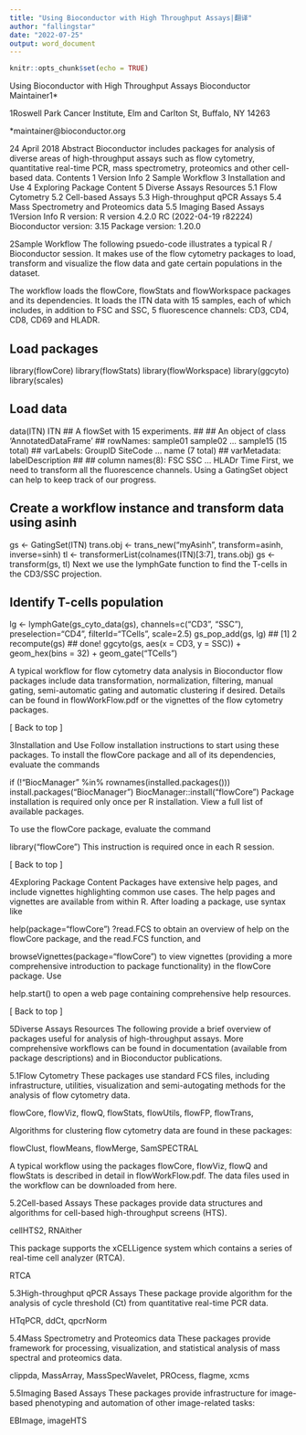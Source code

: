 ```yaml
---
title: "Using Bioconductor with High Throughput Assays|翻译"
author: "fallingstar"
date: "2022-07-25"
output: word_document
---
```


```r
knitr::opts_chunk$set(echo = TRUE)
```

Using Bioconductor with High Throughput Assays
Bioconductor Maintainer1*

1Roswell Park Cancer Institute, Elm and Carlton St, Buffalo, NY 14263

*maintainer@bioconductor.org

24 April 2018
Abstract
Bioconductor includes packages for analysis of diverse areas of high-throughput assays such as flow cytometry, quantitative real-time PCR, mass spectrometry, proteomics and other cell-based data.
Contents
1 Version Info
2 Sample Workflow
3 Installation and Use
4 Exploring Package Content
5 Diverse Assays Resources
5.1 Flow Cytometry
5.2 Cell-based Assays
5.3 High-throughput qPCR Assays
5.4 Mass Spectrometry and Proteomics data
5.5 Imaging Based Assays
1Version Info
R version: R version 4.2.0 RC (2022-04-19 r82224)
Bioconductor version: 3.15
Package version: 1.20.0

2Sample Workflow
The following psuedo-code illustrates a typical R / Bioconductor session. It makes use of the flow cytometry packages to load, transform and visualize the flow data and gate certain populations in the dataset.

The workflow loads the flowCore, flowStats and flowWorkspace packages and its dependencies. It loads the ITN data with 15 samples, each of which includes, in addition to FSC and SSC, 5 fluorescence channels: CD3, CD4, CD8, CD69 and HLADR.

## Load packages
library(flowCore)
library(flowStats)
library(flowWorkspace)
library(ggcyto)
library(scales)

## Load data
data(ITN)
ITN
## A flowSet with 15 experiments.
## 
## An object of class 'AnnotatedDataFrame'
##   rowNames: sample01 sample02 ... sample15 (15 total)
##   varLabels: GroupID SiteCode ... name (7 total)
##   varMetadata: labelDescription
## 
## column names(8): FSC SSC ... HLADr Time
First, we need to transform all the fluorescence channels. Using a GatingSet object can help to keep track of our progress.

## Create a workflow instance and transform data using asinh
gs <- GatingSet(ITN)
trans.obj <- trans_new("myAsinh", transform=asinh, inverse=sinh)
tl <- transformerList(colnames(ITN)[3:7], trans.obj)
gs <- transform(gs, tl)
Next we use the lymphGate function to find the T-cells in the CD3/SSC projection.

## Identify T-cells population
lg <- lymphGate(gs_cyto_data(gs), channels=c("CD3", "SSC"),
                preselection="CD4", filterId="TCells",
                scale=2.5)
gs_pop_add(gs, lg)
## [1] 2
recompute(gs)
## done!
ggcyto(gs, aes(x = CD3, y = SSC)) + geom_hex(bins = 32) + geom_gate("TCells")


A typical workflow for flow cytometry data analysis in Bioconductor flow packages include data transformation, normalization, filtering, manual gating, semi-automatic gating and automatic clustering if desired. Details can be found in flowWorkFlow.pdf or the vignettes of the flow cytometry packages.

[ Back to top ]

3Installation and Use
Follow installation instructions to start using these packages. To install the flowCore package and all of its dependencies, evaluate the commands

if (!"BiocManager" %in% rownames(installed.packages()))
     install.packages("BiocManager")
BiocManager::install("flowCore")
Package installation is required only once per R installation. View a full list of available packages.

To use the flowCore package, evaluate the command

library("flowCore")
This instruction is required once in each R session.

[ Back to top ]

4Exploring Package Content
Packages have extensive help pages, and include vignettes highlighting common use cases. The help pages and vignettes are available from within R. After loading a package, use syntax like

help(package="flowCore")
?read.FCS
to obtain an overview of help on the flowCore package, and the read.FCS function, and

browseVignettes(package="flowCore")
to view vignettes (providing a more comprehensive introduction to package functionality) in the flowCore package. Use

help.start()
to open a web page containing comprehensive help resources.

[ Back to top ]

5Diverse Assays Resources
The following provide a brief overview of packages useful for analysis of high-throughput assays. More comprehensive workflows can be found in documentation (available from package descriptions) and in Bioconductor publications.

5.1Flow Cytometry
These packages use standard FCS files, including infrastructure, utilities, visualization and semi-autogating methods for the analysis of flow cytometry data.

flowCore, flowViz, flowQ, flowStats, flowUtils, flowFP, flowTrans,

Algorithms for clustering flow cytometry data are found in these packages:

flowClust, flowMeans, flowMerge, SamSPECTRAL

A typical workflow using the packages flowCore, flowViz, flowQ and flowStats is described in detail in flowWorkFlow.pdf. The data files used in the workflow can be downloaded from here.

5.2Cell-based Assays
These packages provide data structures and algorithms for cell-based high-throughput screens (HTS).

cellHTS2, RNAither

This package supports the xCELLigence system which contains a series of real-time cell analyzer (RTCA).

RTCA

5.3High-throughput qPCR Assays
These package provide algorithm for the analysis of cycle threshold (Ct) from quantitative real-time PCR data.

HTqPCR, ddCt, qpcrNorm

5.4Mass Spectrometry and Proteomics data
These packages provide framework for processing, visualization, and statistical analysis of mass spectral and proteomics data.

clippda, MassArray, MassSpecWavelet, PROcess, flagme, xcms

5.5Imaging Based Assays
These packages provide infrastructure for image-based phenotyping and automation of other image-related tasks:

EBImage, imageHTS
